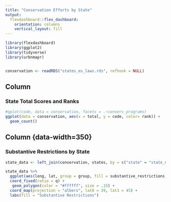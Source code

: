 ```yaml
---
title: "Conservation Efforts by State"
output: 
  flexdashboard::flex_dashboard:
    orientation: columns
    vertical_layout: fill
---
```


```r
library(flexdashboard)
library(ggplot2)
library(tidyverse)
library(urbnmapr)


conservation <- readRDS("states_es_laws.rds", refhook = NULL)
```

Column {data-width=650}
-----------------------------------------------------------------------

### State Total Scores and Ranks
```r
#qplot(code, data = conservation, facets = .~conserv_programs)
ggplot(data = conservation, aes(x = total, y = code, color= rank)) + 
  geom_count()

```



Column {data-width=350}  {data-height=700}
-----------------------------------------------------------------------

### Substantive Restrictions by State
```r



state_data <- left_join(conservation, states, by = c("state" = "state_name")) 

state_data %>%
  ggplot(aes(long, lat, group = group, fill = substantive_restrictions, color=code)) +
  coord_fixed(ratio = q) +
   geom_polygon(color = "#ffffff", size = .15) +
  coord_map(projection = "albers", lat0 = 39, lat1 = 45) +
  labs(fill = "Substantive Restrictions")
```




